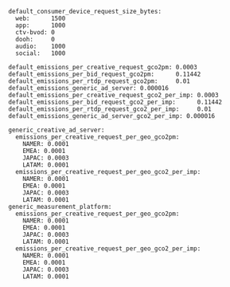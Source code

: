 ```
default_consumer_device_request_size_bytes:
  web:      1500
  app:      1000
  ctv-bvod: 0
  dooh:     0
  audio:    1000
  social:   1000

default_emissions_per_creative_request_gco2pm: 0.0003
default_emissions_per_bid_request_gco2pm:      0.11442
default_emissions_per_rtdp_request_gco2pm:     0.01
default_emissions_generic_ad_server: 0.000016
default_emissions_per_creative_request_gco2_per_imp: 0.0003
default_emissions_per_bid_request_gco2_per_imp:      0.11442
default_emissions_per_rtdp_request_gco2_per_imp:     0.01
default_emissions_generic_ad_server_gco2_per_imp: 0.000016

generic_creative_ad_server:
  emissions_per_creative_request_per_geo_gco2pm:
    NAMER: 0.0001
    EMEA: 0.0001
    JAPAC: 0.0003
    LATAM: 0.0001
  emissions_per_creative_request_per_geo_gco2_per_imp:
    NAMER: 0.0001
    EMEA: 0.0001
    JAPAC: 0.0003
    LATAM: 0.0001
generic_measurement_platform:
  emissions_per_creative_request_per_geo_gco2pm:
    NAMER: 0.0001
    EMEA: 0.0001
    JAPAC: 0.0003
    LATAM: 0.0001
  emissions_per_creative_request_per_geo_gco2_per_imp:
    NAMER: 0.0001
    EMEA: 0.0001
    JAPAC: 0.0003
    LATAM: 0.0001
```
